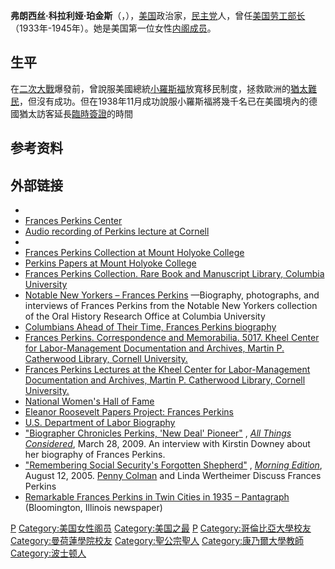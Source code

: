{{Infobox Officeholder
| name=弗朗西丝·珀金斯<br/>Frances Perkins
| image=fcperkins.jpg
| order=4
| title=美国劳工部长
| term_start=1933年
| president=[[富兰克林·D·罗斯福|富兰克林·D·罗斯福]]<br>[[哈利·S·杜鲁门|哈利·S·杜鲁门]]
| term_end=1945年
| predecessor=[[威廉·N·多克|威廉·N·多克]]
| successor=[[刘易斯·B·施韦伦巴赫|刘易斯·B·施韦伦巴赫]]
| birth_date={{birth date|1882|4|10|mf=y}} 
| birth_place=[[马萨诸塞州|马萨诸塞州]][[波士顿_(马萨诸塞州)|波士顿]]
| death_date={{death date and age|1965|5|14|1882|4|10|mf=y}}
| death_place=[[纽约州|纽约州]]
| spouse=Paul Caldwell Wilson
| party=[[美国民主党|美国民主党]]
| alma_mater=[[曼荷莲学院|曼荷莲学院]]<br>[[哥伦比亚大学|哥伦比亚大学]]
}}
'''弗朗西丝·科拉利娅·珀金斯'''（{{lang-en|Frances Coralie Perkins}}，{{bd|1882年|4月10日|1965年|5月14日|catIdx=p}}），[[美国|美国]]政治家，[[美国民主党|民主党]]人，曾任[[美国劳工部长|美国劳工部长]]（1933年-1945年）。她是美国第一位女性[[美国总统内阁列表|内阁成员]]。

== 生平 ==
在[[二次大戰|二次大戰]]爆發前，曾說服美國總統[[小羅斯福|小羅斯福]]放寬移民制度，拯救歐洲的[[猶太人|猶太難民]]，但沒有成功。但在1938年11月成功說服小羅斯福將幾千名已在美國境內的德國猶太訪客延長[[簽證|臨時簽證]]的時間

== 参考资料 ==
{{reflist}}

==外部链接==
{{Library resources box|by=yes|onlinebooksby=yes|viaf=8311454}}
* {{Internet Archive author |sname=Frances Perkins}}
* [http://www.FrancesPerkinsCenter.org Frances Perkins Center] {{Wayback|url=http://www.francesperkinscenter.org/ |date=20200907205155 }}
* [http://www.ilr.cornell.edu/trianglefire/primary/lectures/FrancesPerkinsLecture.html?CFID=32089813&CFTOKEN=87545756&jsessionid=f0303f8dc2238566af60247d1a173f85b692 Audio recording of Perkins lecture at Cornell] {{Wayback|url=http://www.ilr.cornell.edu/trianglefire/primary/lectures/FrancesPerkinsLecture.html?CFID=32089813&CFTOKEN=87545756&jsessionid=f0303f8dc2238566af60247d1a173f85b692 |date=20140607010517 }}
* {{Internet Archive film clip|id=org.vineyardvideo.madamsecretary|description="You May Call Her Madam Secretary (1987)"}}
* [http://asteria.fivecolleges.edu/findaids/mountholyoke/mshm139_main.html Frances Perkins Collection at Mount Holyoke College] {{Wayback|url=http://asteria.fivecolleges.edu/findaids/mountholyoke/mshm139_main.html |date=20131203004539 }}
*[http://asteria.fivecolleges.edu/findaids/mountholyoke/mshm089_main.html Perkins Papers at Mount Holyoke College] {{Wayback|url=http://asteria.fivecolleges.edu/findaids/mountholyoke/mshm089_main.html |date=20131202234855 }}
* [http://www.columbia.edu/cu/lweb/archival/collections/ldpd_4079571/index.html Frances Perkins Collection. Rare Book and Manuscript Library, Columbia University] {{Wayback|url=http://www.columbia.edu/cu/lweb/archival/collections/ldpd_4079571/index.html |date=20180715021127 }}
* [http://www.columbia.edu/cu/lweb/digital/collections/nny/perkinsf/index.html Notable New Yorkers – Frances Perkins] {{Wayback|url=http://www.columbia.edu/cu/lweb/digital/collections/nny/perkinsf/index.html |date=20170521163519 }}—Biography, photographs, and interviews of Frances Perkins from the Notable New Yorkers collection of the Oral History Research Office at Columbia University
* [http://c250.columbia.edu/c250_celebrates/your_columbians/frances_perkins.html Columbians Ahead of Their Time, Frances Perkins biography] {{Wayback|url=http://c250.columbia.edu/c250_celebrates/your_columbians/frances_perkins.html |date=20110629145310 }}
* [http://rmc.library.cornell.edu/ead/htmldocs/KCL05017.html Frances Perkins. Correspondence and Memorabilia. 5017. Kheel Center for Labor-Management Documentation and Archives, Martin P. Catherwood Library, Cornell University.] {{Wayback|url=http://rmc.library.cornell.edu/ead/htmldocs/KCL05017.html |date=20170818045918 }}
* [http://rmc.library.cornell.edu/EAD/htmldocs/KCL03047.html Frances Perkins Lectures at the Kheel Center for Labor-Management Documentation and Archives, Martin P. Catherwood Library, Cornell University.] {{Wayback|url=http://rmc.library.cornell.edu/EAD/htmldocs/KCL03047.html |date=20170818102227 }}
* [http://www.greatwomen.org/women.php?action=viewone&id=119 National Women's Hall of Fame] {{Wayback|url=http://www.greatwomen.org/women.php?action=viewone&id=119 |date=20090211072608 }}
* [http://www.gwu.edu/~erpapers/teachinger/glossary/perkins-frances.cfm Eleanor Roosevelt Papers Project: Frances Perkins] {{Wayback|url=http://www.gwu.edu/~erpapers/teachinger/glossary/perkins-frances.cfm |date=20161117082055 }}
* [https://web.archive.org/web/20140830133522/http://www.dol.gov/oasam/programs/history/perkins.htm U.S. Department of Labor Biography]
* [http://www.npr.org/templates/story/story.php?storyId=102473182 "Biographer Chronicles Perkins, 'New Deal' Pioneer"] {{Wayback|url=http://www.npr.org/templates/story/story.php?storyId=102473182 |date=20171022195551 }}, ''[[All_Things_Considered|All Things Considered]]'', March 28, 2009.  An interview with Kirstin Downey about her biography of Frances Perkins.
* [http://www.npr.org/templates/story/story.php?storyId=4795737 "Remembering Social Security's Forgotten Shepherd"] {{Wayback|url=http://www.npr.org/templates/story/story.php?storyId=4795737 |date=20170702164435 }}, ''[[Morning_Edition|Morning Edition]]'', August 12, 2005.  [[Penny_Colman|Penny Colman]] and Linda Wertheimer Discuss Frances Perkins
*[http://www.pantagraph.com/news/local/pfop-remarkable-frances-perkins-in-twin-cities-in/article_93e0529a-7175-561b-b14d-d050166566ac.html Remarkable Frances Perkins in Twin Cities in 1935 – Pantagraph] {{Wayback|url=http://www.pantagraph.com/news/local/pfop-remarkable-frances-perkins-in-twin-cities-in/article_93e0529a-7175-561b-b14d-d050166566ac.html |date=20180810115302 }} (Bloomington, Illinois newspaper)

{{start box}}
{{succession box|[[威廉·N·多克|威廉·N·多克]]|[[刘易斯·B·施韦伦巴赫|刘易斯·B·施韦伦巴赫]]|[[美国劳工部长|美国劳工部长]]|1933至1945年}}
{{end box}}

{{Franklin D. Roosevelt cabinet}}
{{Authority control}}
{{DEFAULTSORT:Perkins, Frances}}
[[Category:美国劳工部长|P]]
[[Category:美国女性阁员|Category:美国女性阁员]]
[[Category:美国之最|Category:美国之最]]
[[Category:美國聖公宗教徒|P]]
[[Category:哥倫比亞大學校友|Category:哥倫比亞大學校友]]
[[Category:曼荷蓮學院校友|Category:曼荷蓮學院校友]]
[[Category:聖公宗聖人|Category:聖公宗聖人]]
[[Category:康乃爾大學教師|Category:康乃爾大學教師]]
[[Category:波士顿人|Category:波士顿人]]